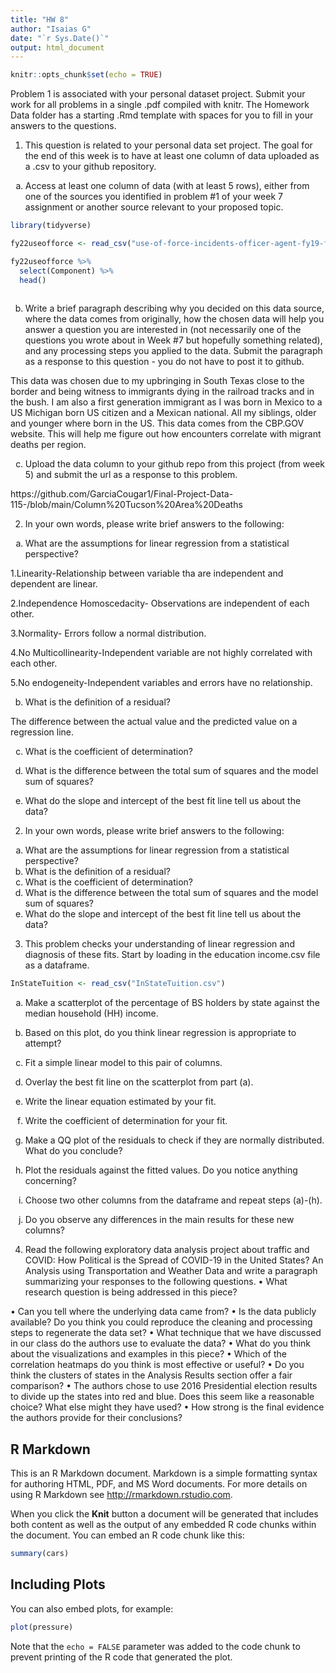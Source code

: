 ```yaml
---
title: "HW 8"
author: "Isaias G"
date: "`r Sys.Date()`"
output: html_document
---
```


```r
knitr::opts_chunk$set(echo = TRUE)

```

Problem 1 is associated with your personal dataset project. Submit your work for all problems in a single .pdf compiled with knitr. The Homework Data folder has a starting .Rmd template with spaces for you to fill in your answers to the questions.

1.	This question is related to your personal data set project. The goal for the end of this week is to have at least one column of data uploaded as a .csv to your github repository.

(a)	Access at least one column of data (with at least 5 rows), either from one of the sources you identified in problem #1 of your week 7 assignment or another source relevant to your proposed topic.

```r

library(tidyverse)

fy22useofforce <- read_csv("use-of-force-incidents-officer-agent-fy19-fy22.csv")

fy22useofforce %>%
  select(Component) %>%
  head()
  


```


(b)	Write a brief paragraph describing why you decided on this data source, where the data comes from originally, how the chosen data will help you answer a question you are interested in (not necessarily one of the questions you wrote about in Week #7 but hopefully something related), and any processing steps you applied to the data. Submit the paragraph as a response to this question - you do not have to post it to github.

This data was chosen due to my upbringing in South Texas close to the border and being witness to immigrants dying in the railroad tracks and in the bush.  I am also a first generation immigrant as I was born in Mexico to a US Michigan born US citizen and a Mexican national.  All my siblings, older and younger where born in the US.  This data comes from the CBP.GOV website. This will help me figure out how encounters correlate with migrant deaths per region.

(c)	Upload the data column to your github repo from this project (from week 5) and submit the url as a response to this problem.

https://github.com/GarciaCougar1/Final-Project-Data-115-/blob/main/Column%20Tucson%20Area%20Deaths

2.	In your own words, please write brief answers to the following:
(a)	What are the assumptions for linear regression from a statistical perspective?

1.Linearity-Relationship between variable tha are independent and dependent are linear.

2.Independence Homoscedacity- Observations are independent of each other.

3.Normality- Errors follow a normal distribution.

4.No Multicollinearity-Independent variable are not highly correlated with each other.

5.No endogeneity-Independent variables and errors have no relationship.

(b)	What is the definition of a residual?

The difference between the actual value and the predicted value on a regression line.


(c)	What is the coefficient of determination?




(d)	What is the difference between the total sum of squares and the model sum of squares?

(e)	What do the slope and intercept of the best fit line tell us about the data?

2.	In your own words, please write brief answers to the following:
(a)	What are the assumptions for linear regression from a statistical perspective?
(b)	What is the definition of a residual?
(c)	What is the coefficient of determination?
(d)	What is the difference between the total sum of squares and the model sum of squares?
(e)	What do the slope and intercept of the best fit line tell us about the data?


3.	This problem checks your understanding of linear regression and diagnosis of these fits. Start by loading in the education income.csv file as a dataframe.

```r

InStateTuition <- read_csv("InStateTuition.csv")


```

(a)	Make a scatterplot of the percentage of BS holders by state against the median household (HH) income.

(b)	Based on this plot, do you think linear regression is appropriate to attempt?
(c)	Fit a simple linear model to this pair of columns.

(d)	Overlay the best fit line on the scatterplot from part (a).
(e)	Write the linear equation estimated by your fit.
(f)	Write the coefficient of determination for your fit.
(g)	Make a QQ plot of the residuals to check if they are normally distributed. What do you conclude?
(h)	Plot the residuals against the fitted values. Do you notice anything concerning?
(i)	Choose two other columns from the dataframe and repeat steps (a)-(h).
(j)	Do you observe any differences in the main results for these new columns?


4.	Read the following exploratory data analysis project about traffic and COVID: How Political is the Spread of COVID-19 in the United States? An Analysis using Transportation and Weather Data and write a paragraph summarizing your responses to the following questions.
•	What research question is being addressed in this piece?
 


•	Can you tell where the underlying data came from?
•	Is the data publicly available? Do you think you could reproduce the cleaning and processing steps to regenerate the data set?
•	What technique that we have discussed in our class do the authors use to evaluate the data?
•	What do you think about the visualizations and examples in this piece?
•	Which of the correlation heatmaps do you think is most effective or useful?
•	Do you think the clusters of states in the Analysis Results section offer a fair comparison?
•	The authors chose to use 2016 Presidential election results to divide up the states into red and blue. Does this seem like a reasonable choice? What else might they have used?
•	How strong is the final evidence the authors provide for their conclusions?



## R Markdown

This is an R Markdown document. Markdown is a simple formatting syntax for authoring HTML, PDF, and MS Word documents. For more details on using R Markdown see <http://rmarkdown.rstudio.com>.

When you click the **Knit** button a document will be generated that includes both content as well as the output of any embedded R code chunks within the document. You can embed an R code chunk like this:

```r
summary(cars)
```

## Including Plots

You can also embed plots, for example:

```r
plot(pressure)
```

Note that the `echo = FALSE` parameter was added to the code chunk to prevent printing of the R code that generated the plot.
